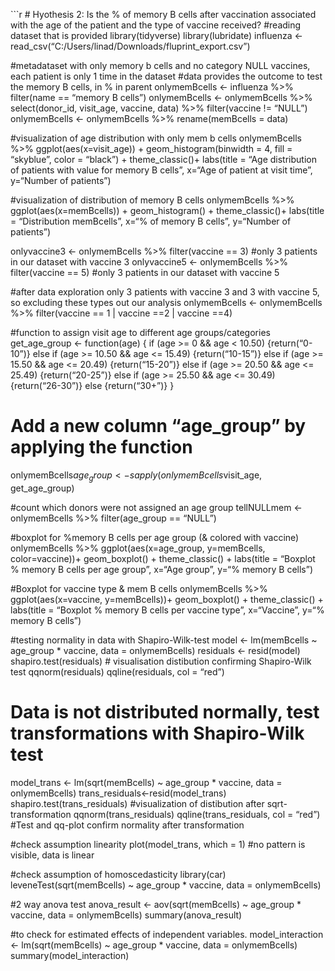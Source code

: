 

```r
# Hyothesis 2: Is the % of memory B cells after vaccination associated with the age of the patient and the type of vaccine received?
#reading dataset that is provided
library(tidyverse)
library(lubridate)
influenza <- read_csv("C:/Users/linad/Downloads/fluprint_export.csv")

#metadataset with only memory b cells and no category NULL vaccines, each patient is only 1 time in the dataset
#data provides the outcome to test the memory B cells, in % in parent
onlymemBcells <- influenza %>% filter(name == "memory B cells")
onlymemBcells <- onlymemBcells %>% select(donor_id, visit_age, vaccine, data) %>% filter(vaccine != "NULL")
onlymemBcells <- onlymemBcells %>% rename(memBcells = data)

#visualization of age distribution with only mem b cells
onlymemBcells %>%
  ggplot(aes(x=visit_age)) +
  geom_histogram(binwidth = 4, fill = "skyblue", color = "black") +
  theme_classic()+
  labs(title = "Age distribution of patients with value for memory B cells", x="Age of patient at visit time", y="Number of patients")

#visualization of distribution of memory B cells
onlymemBcells %>%
  ggplot(aes(x=memBcells)) +
  geom_histogram() +
  theme_classic()+
  labs(title = "Distribution memBcells", x="% of memory B cells", y="Number of patients")

onlyvaccine3 <- onlymemBcells %>% filter(vaccine == 3)
#only 3 patients in our dataset with vaccine 3
onlyvaccine5 <- onlymemBcells %>% filter(vaccine == 5)
#only 3 patients in our dataset with vaccine 5

#after data exploration only 3 patients with vaccine 3 and 3 with vaccine 5, so excluding these types out our analysis
onlymemBcells <- onlymemBcells %>% filter(vaccine == 1 | vaccine ==2 | vaccine ==4)

#function to assign visit age to different age groups/categories
get_age_group <- function(age) {
  if (age >= 0 && age < 10.50) 
  {return("0-10")} 
  else 
    if (age >= 10.50 && age <= 15.49) {return("10-15")} 
  else 
    if (age >= 15.50 && age <= 20.49) {return("15-20")} 
  else 
    if (age >= 20.50 && age <= 25.49) {return("20-25")}
  else 
    if (age >= 25.50 && age <= 30.49) {return("26-30")}
  else {return("30+")}
}

# Add a new column "age_group" by applying the function 
onlymemBcells$age_group <- sapply(onlymemBcells$visit_age, get_age_group)

#count which donors were not assigned an age group
tellNULLmem <- onlymemBcells %>% filter(age_group == "NULL")

#boxplot for %memory B cells per age group (& colored with vaccine)
onlymemBcells %>%
  ggplot(aes(x=age_group, y=memBcells, color=vaccine))+
  geom_boxplot() +
  theme_classic() +
  labs(title = "Boxplot % memory B cells per age group", x="Age group", y="% memory B cells")


#Boxplot for vaccine type & mem B cells
onlymemBcells %>%
  ggplot(aes(x=vaccine, y=memBcells))+
  geom_boxplot() +
  theme_classic() +
  labs(title = "Boxplot % memory B cells per vaccine type", x="Vaccine", y="% memory B cells")

#testing normality in data with Shapiro-Wilk-test
model <- lm(memBcells ~ age_group * vaccine, data = onlymemBcells)
residuals <- resid(model)
shapiro.test(residuals)
# visualisation distibution confirming Shapiro-Wilk test
qqnorm(residuals)
qqline(residuals, col = "red")

# Data is not distributed normally, test transformations with Shapiro-Wilk test
model_trans <- lm(sqrt(memBcells) ~ age_group * vaccine, data = onlymemBcells)
trans_residuals<-resid(model_trans)
shapiro.test(trans_residuals)
#visualization of distibution after sqrt-transformation
qqnorm(trans_residuals)
qqline(trans_residuals, col = "red")
#Test and qq-plot confirm normality after transformation

#check assumption linearity
plot(model_trans, which = 1)
#no pattern is visible, data is linear

#check assumption of homoscedasticity
library(car)
leveneTest(sqrt(memBcells) ~ age_group * vaccine, data = onlymemBcells)

#2 way anova test
anova_result <- aov(sqrt(memBcells) ~ age_group * vaccine, data = onlymemBcells)
summary(anova_result)


#to check for estimated effects of independent variables.
model_interaction <- lm(sqrt(memBcells) ~ age_group * vaccine, data = onlymemBcells)
summary(model_interaction)
